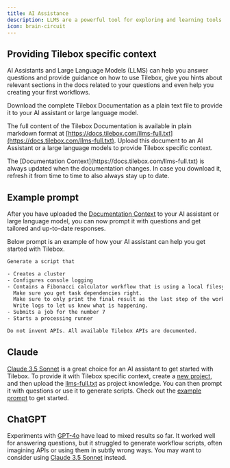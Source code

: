 ```yaml
---
title: AI Assistance
description: LLMS are a powerful tool for exploring and learning tools such as Tilebox. This section covers how to easily provide them with Tilebox specific context to get tailored and up-to-date responses.
icon: brain-circuit
---
```


## Providing Tilebox specific context

AI Assistants and Large Language Models (LLMS) can help you answer questions and provide guidance on how to use Tilebox, give you hints about relevant sections in the docs related to your questions and even help you creating your first workflows.

<Card title="Download Documentation for LLMs" icon="brain-circuit" href="https://docs.tilebox.com/llms-full.txt" horizontal>
Download the complete Tilebox Documentation as a plain text file to provide it to your AI assistant or large language model.
</Card>

The full content of the Tilebox Documentation is available in plain markdown format at [https://docs.tilebox.com/llms-full.txt](https://docs.tilebox.com/llms-full.txt). Upload this document to an AI Assistant or a large language models to provide Tilebox specific context.

<Tip>
The [Documentation Context](https://docs.tilebox.com/llms-full.txt) is always updated when the documentation changes. In case you download it, refresh it from time to time to also always stay up to date.
</Tip>

## Example prompt

After you have uploaded the [Documentation Context](https://docs.tilebox.com/llms-full.txt) to your AI assistant or large language model, you can now prompt it with questions and get tailored and up-to-date responses.

Below prompt is an example of how your AI assistant can help you get started with Tilebox.

```txt Example prompt
Generate a script that

- Creates a cluster
- Configures console logging
- Contains a Fibonacci calculator workflow that is using a local filesystem cache.
  Make sure you get task dependencies right.
  Make sure to only print the final result as the last step of the workflow.
  Write logs to let us know what is happening.
- Submits a job for the number 7
- Starts a processing runner

Do not invent APIs. All available Tilebox APIs are documented.
```

## Claude

[Claude 3.5 Sonnet](https://docs.anthropic.com/en/docs/about-claude/models) is a great choice for an AI assistant to get started with Tilebox. To provide it with Tilebox specific context, create a [new project](https://support.anthropic.com/en/articles/9517075-what-are-projects), and then upload the [llms-full.txt](https://docs.tilebox.com/llms-full.txt) as project knowledge.
You can then prompt it with questions or use it to generate scripts. Check out the [example prompt](#example-prompt) to get started.

## ChatGPT

Experiments with [GPT-4o](https://chatgpt.com/?model=gpt-4o) have lead to mixed results so far. It worked well for answering questions, but it struggled to generate workflow scripts, often imagining APIs or using them in subtly wrong ways. You may want to consider using [Claude 3.5 Sonnet](#claude) instead.
